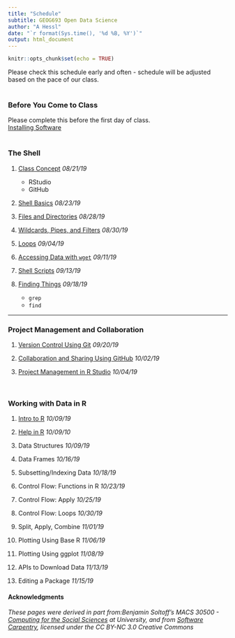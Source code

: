 ```yaml
---
title: "Schedule"
subtitle: GEOG693 Open Data Science
author: "A Hessl"
date: "`r format(Sys.time(), '%d %B, %Y')`"
output: html_document
---
```


```r
knitr::opts_chunk$set(echo = TRUE)
```
Please check this schedule early and often - schedule will be adjusted based on the pace of our class.  
<br/>

### __Before You Come to Class__  
Please complete this before the first day of class.  
[Installing Software](./lectures/InstallingSoftware.html)    
<br/>

### __The Shell__

1) [Class Concept](./lectures/ClassConcept.html) _08/21/19_  
    + RStudio  
    + GitHub  

2) [Shell Basics](./lectures/ShellBasics.html) _08/23/19_   

4) [Files and Directories](./lectures/FilesDirectories.html) _08/28/19_  

5) [Wildcards, Pipes, and Filters](./lectures/WildcardsPipesFilters.html) _08/30/19_   

6) [Loops](./lectures/Loops.html) _09/04/19_  

7) [Accessing Data with `wget`](./lectures/wget.html)  _09/11/19_  

8) [Shell Scripts](./lectures/ShellScripts.html) _09/13/19_  

9) [Finding Things](./lectures/Find_grep.html)  _09/18/19_
    + `grep`  
    + `find`  


***  

### __Project Management and Collaboration__

1) [Version Control Using Git](./lectures/Git.html) _09/20/19_

2) [Collaboration and Sharing Using GitHub](./lectures/GitHub.html) _10/02/19_

3) [Project Management in R Studio](./lectures/ProjManRStudio.html) _10/04/19_

<br/>

### __Working with Data in R__  

1) [Intro to R](./lectures/IntroR.html) _10/09/19_

2) [Help in R](./lectures/HelpR.html) _10/09/10_

2) Data Structures  _10/09/19_

2) Data Frames  _10/16/19_

3) Subsetting/Indexing Data  _10/18/19_

4) Control Flow: Functions in R  _10/23/19_

5) Control Flow: Apply  _10/25/19_

6) Control Flow: Loops  _10/30/19_

7) Split, Apply, Combine  _11/01/19_

8) Plotting Using Base R  _11/06/19_

9) Plotting Using ggplot  _11/08/19_

10) APIs to Download Data  _11/13/19_

11) Editing a Package  _11/15/19_

#### __Acknowledgments__
_These pages were derived in part from:Benjamin Soltoff's MACS 30500 - [Computing for the Social Sciences](https://cfss.uchicago.edu/) at University, and from [Software Carpentry](software-carpentry.org), licensed under the CC BY-NC 3.0 Creative Commons_

